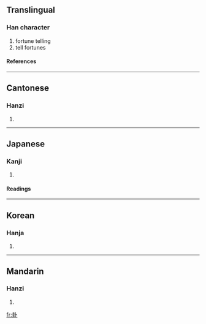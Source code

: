 ==Translingual==
===Han character===
{{Han char|rad=卜|as=06|sn=8|four=4310<sub>0</sub>|canj=土土卜 (GGY)}}
# fortune telling
# tell fortunes
====References====
{{Han ref|kx=0158.130|dkj=02798|dj=0362.090|hdz=10094.050|uh=5366|ud=21350|bh=A8F6|bd=43254}}
----
==Cantonese==
===Hanzi===
{{yue-hanzi|jyut=|y=gwa3}}
# {{defn|Cantonese}}
----
==Japanese==
===Kanji===
{{ja-kanji|grade=|rs=卜06}}
# {{defn|Japanese}} 
====Readings====
{{ja-readings|on=[[か]] (ka), [[け]] (ke)|kun=[[うらかた]] (urakata)}}
----
==Korean==
===Hanja===
{{ko-hanja|hangeul=괘|rv=gwae|mr=kwae}}
# {{defn|Korean}}
----
==Mandarin==
===Hanzi===
{{cmn-hanzi|pin=[[guà]] ([[gua4]])|wg=kua<sup>4</sup>}}
# {{defn|Mandarin}}

[[fr:卦]]